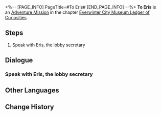 <%-- [PAGE_INFO]
PageTitle=#To Eris#
[END_PAGE_INFO] --%>
{{Stub|Dialogue, characters, and location(s)}}
{{Mission Infobox
|id            = 2011906
|title         = 
|image         = Mission To Eris.png
|type          = Adventure
|event_name    = 
|chapter       = Everwinter City Museum Ledger of Curiosities
|requirements  = [[Adventure Mission]] ''[[Opportunity Makes the Thief (Part 1)]]'' completed
|summary       = <!--official mission summary from Fate's Atlas-->
|characters    = <!--characters that appear in this mission-->
|startLocation = <!--location as it intially appears on the mission screen-->
|world         = <!--i.e. Penacony-->
|area          = <!--i.e. A Child's Dream-->
|prev          = 
|next          = 
|exp           = 
|credits       = 
|stellarJade   = 
|other         = 
}}
'''To Eris''' is an [[Adventure Mission]] in the chapter [[Everwinter City Museum Ledger of Curiosities]].

==Steps==
# Speak with Eris, the lobby secretary

<!--
==Gameplay Notes==

--><!--
==Trial Character==

-->
==Dialogue==
{{Stub Dialogue}}
===Speak with Eris, the lobby secretary===
{{Mission Description|type=adventure|location=<!--to be added-->|You helped the Belobog History and Culture Museum recover a valuable stolen artifact.<br />You learn from Pela that, as the museum is about to open to the public, they need a part-time operation manager.<br />This after-hours activity piques your curiosity. Go and say hello to Eris, the museum's lobby secretary.}}
{{Dialogue Start}}
:{{tx}}
{{Dialogue End}}

==Other Languages==
{{Other Languages
|en   = To Eris
|zhs  = 致艾丽斯
|zht  = 給愛麗絲
|ja   = エリスのために
|ko   = 이리스에게
|es   = Para Eris
|fr   = Prochain arrêt, Éris
|ru   = Идём к Эрис
|th   = ถึง Eris
|vi   = Gửi Eris
|de   = An Eris
|id   = Kepada Eris
|pt   = Para Eris
}}

==Change History==
{{Change History|1.1}}
